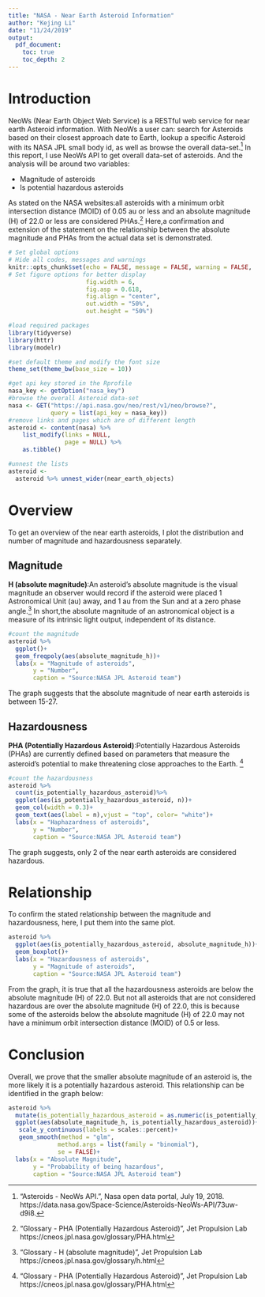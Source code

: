 ```yaml
---
title: "NASA - Near Earth Asteroid Information"
author: "Kejing Li"
date: "11/24/2019"
output:
  pdf_document:
    toc: true
    toc_depth: 2
---
```

# Introduction

NeoWs (Near Earth Object Web Service) is a RESTful web service for near earth Asteroid information. With NeoWs a user can: search for Asteroids based on their closest approach date to Earth, lookup a specific Asteroid with its NASA JPL small body id, as well as browse the overall data-set.[^1] In this report, I use NeoWs API to get overall data-set of asteroids. And the analysis will be around two variables:

- Magnitude of asteroids
- Is potential hazardous asteroids

As stated on the NASA websites:all asteroids with a minimum orbit intersection distance (MOID) of 0.05 au or less and an absolute magnitude (H) of 22.0 or less are considered PHAs.[^2] Here,a confirmation and extension of the statement on the relationship between the absolute magnitude and PHAs from the actual data set is demonstrated. 

```r
# Set global options
# Hide all codes, messages and warnings
knitr::opts_chunk$set(echo = FALSE, message = FALSE, warning = FALSE,
# Set figure options for better display                      
                      fig.width = 6,
                      fig.asp = 0.618,
                      fig.align = "center",
                      out.width = "50%",
                      out.height = "50%")

#load required packages
library(tidyverse)
library(httr)
library(modelr)

#set default theme and modify the font size
theme_set(theme_bw(base_size = 10))
```

```r
#get api key stored in the Rprofile
nasa_key <- getOption("nasa_key")
#browse the overall Asteroid data-set
nasa <- GET("https://api.nasa.gov/neo/rest/v1/neo/browse?",
            query = list(api_key = nasa_key))
#remove links and pages which are of different length 
asteroid <- content(nasa) %>%
    list_modify(links = NULL,
                page = NULL) %>%
    as.tibble()

#unnest the lists
asteroid <- 
  asteroid %>% unnest_wider(near_earth_objects)
```

# Overview 
To get an overview of the near earth asteroids, I plot the distribution and number of magnitude and hazardousness separately.
 
## Magnitude 
**H (absolute magnitude)**:An asteroid’s absolute magnitude is the visual magnitude an observer would record if the asteroid were placed 1 Astronomical Unit (au) away, and 1 au from the Sun and at a zero phase angle.[^3] In short,the absolute magnitude of an astronomical object is a measure of its intrinsic light output, independent of its distance. 

```r
#count the magnitude
asteroid %>%
  ggplot()+
  geom_freqpoly(aes(absolute_magnitude_h))+
  labs(x = "Magnitude of asteroids",
       y = "Number",
       caption = "Source:NASA JPL Asteroid team")
```

The graph suggests that the absolute magnitude of near earth asteroids is between 15-27.

## Hazardousness
**PHA (Potentially Hazardous Asteroid)**:Potentially Hazardous Asteroids (PHAs) are currently defined based on parameters that measure the asteroid’s potential to make threatening close approaches to the Earth. [^4]

```r
#count the hazardousness
asteroid %>%
  count(is_potentially_hazardous_asteroid)%>%
  ggplot(aes(is_potentially_hazardous_asteroid, n))+
  geom_col(width = 0.3)+
  geom_text(aes(label = n),vjust = "top", color= "white")+
  labs(x = "Haphazardness of asteroids",
       y = "Number",
       caption = "Source:NASA JPL Asteroid team")
```

The graph suggests, only 2 of the near earth asteroids are considered hazardous. 

# Relationship
To confirm the stated relationship between the magnitude and hazardousness, here, I put them into the same plot.
```r
asteroid %>%
  ggplot(aes(is_potentially_hazardous_asteroid, absolute_magnitude_h))+
  geom_boxplot()+
  labs(x = "Hazardousness of asteroids",
       y = "Magnitude of asteroids",
       caption = "Source:NASA JPL Asteroid team")
```

From the graph, it is true that all the hazardousness asteroids are below the absolute magnitude (H) of 22.0. But not all asteroids that are not considered hazardous are over the absolute magnitude (H) of 22.0, this is because some of the asteroids below the absolute magnitude (H) of 22.0 may not have a minimum orbit intersection distance (MOID) of 0.5 or less.

# Conclusion 
Overall, we prove that the smaller absolute magnitude of an asteroid is, the more likely it is a potentially hazardous asteroid. This relationship can be identified in the graph below:
```r
asteroid %>%
  mutate(is_potentially_hazardous_asteroid = as.numeric(is_potentially_hazardous_asteroid))%>% 
  ggplot(aes(absolute_magnitude_h, is_potentially_hazardous_asteroid))+
   scale_y_continuous(labels = scales::percent)+
   geom_smooth(method = "glm",
              method.args = list(family = "binomial"),
              se = FALSE)+
  labs(x = "Absolute Magnitude",
       y = "Probability of being hazardous",
       caption = "Source:NASA JPL Asteroid team")

```



[^1]: "Asteroids - NeoWs API.", Nasa open data portal, July 19, 2018. https://data.nasa.gov/Space-Science/Asteroids-NeoWs-API/73uw-d9i8.
[^2]: "Glossary - PHA (Potentially Hazardous Asteroid)", Jet Propulsion Lab
https://cneos.jpl.nasa.gov/glossary/PHA.html
[^3]: "Glossary - H (absolute magnitude)", Jet Propulsion Lab
https://cneos.jpl.nasa.gov/glossary/h.html
[^4]: "Glossary - PHA (Potentially Hazardous Asteroid)", Jet Propulsion Lab
https://cneos.jpl.nasa.gov/glossary/PHA.html


